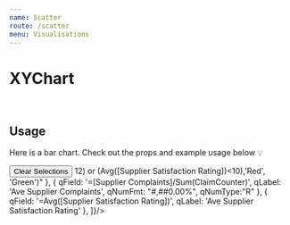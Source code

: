 ```yaml
---
name: Scatter
route: /scatter
menu: Visualisations
---
```


<h1 style={{ margin: '0px' }}>XYChart</h1>

<br />

## Usage

Here is a bar chart.
Check out the props and example usage below 💡


<Playground>
<Motor  
   config={{
   host: "juno-ui.eu.qlikcloud.com",
   secure: true,
   port: null,
   prefix: "",
    appId: '0c07cd52-e6a1-45ff-a605-fd37394f90bf',
   qcs: true,
   webIntId: "4Tx-ydWxSQEM_q1ajlYBVzGgVUVJUo-i",
  }}>  
  <Filter label='Supplier Name' dimension={['Supplier Name']} />
  <Filter label='Forcast Day' dimension={['Forcast Day']} />
    <Button type="clearSelections">Clear Selections</Button>
    <Scatter // width={750} height={400}  events={true}
    colorTheme="bio"
    // formatTooltipDate="%B %Y"
    // parseDateFormat="%d/%m/%Y"
    // showClosestItem={false}
    // useSingleColor
     showLabels={true}
     selectionMethod='click'
     showPoints={true}
       xAxisStyles={{stroke: "red"}}
             tooltipStyles= {{
          borderRadius: "10px",  background: "pink"}}
    // showPoints='star'
   // type="stackedarea"
   showCrossHair={false}
      cols={[
      { qField: 'Supplier Name', qLabel: 'Supplier Name',qCondChartColor:"=if(Avg(([Supplier Complaints])>12) or (Avg([Supplier Satisfaction Rating])<10),'Red', 'Green')" },
     { qField: '=[Supplier Complaints]/Sum(ClaimCounter)', qLabel: 'Ave Supplier Complaints',
            qNumFmt: "#,##0.00%",
        qNumType:"R"
       },
   { qField: '=Avg([Supplier Satisfaction Rating])', qLabel: 'Ave Supplier Satisfaction Rating' },
    ]}/>
  </Motor>
</Playground>
